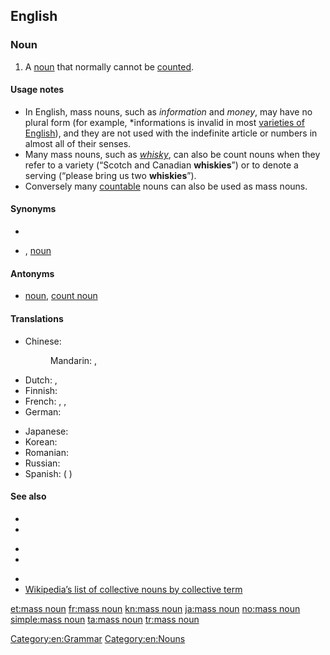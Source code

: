 {{also|mass-noun}}
==English==
{{wikipedia}}

===Noun===
{{en-noun}}

# A [[noun]] that normally cannot be [[count]]ed.

====Usage notes====
* In English, mass nouns, such as ''information'' and ''money'', may have no plural form (for example, *informations is invalid in most [[w:varieties of English|varieties of English]]), and they are not used with the indefinite article or numbers in almost all of their senses.
* Many mass nouns, such as ''[[whisky]]'', can also be count nouns when they refer to a variety (“Scotch and Canadian '''whiskies'''”) or to denote a serving (“please bring us two '''whiskies'''”).
* Conversely many [[countable]] nouns can also be used as mass nouns.
*: {{ux|en|Buying into East Egg rather than West Egg gets you more '''house''' for the money.}}

====Synonyms====
* {{l|en|material noun}}
* {{l|en|non-count noun}}, {{l|en|uncountable}} [[noun]]

====Antonyms====
* {{l|en|countable}} [[noun]], [[count noun]]

====Translations====
{{trans-top|noun describing something that cannot be counted}}
* Chinese:
*: Mandarin: {{t|cmn|不可數名詞|sc=Hani}}, {{t|cmn|不可数名词|tr=bùkěshǔ míngcí|sc=Hani}}
* Dutch: {{t|nl|niet-telbaar zelfstandig naamwoord|n}}, {{t|nl|niet-telbaar substantief|n}}
* Finnish: {{t+|fi|ainesana}}
* French: {{t+|fr|nom massif|m}}, {{t+|fr|nom non comptable|m}}, {{t+|fr|nom indénombrable|m}}
* German: {{t|de|unzählbares Substantiv|n}}
{{trans-mid}}
* Japanese: {{t+|ja|不可算名詞|tr=ふかさんめいし, fukasan meishi|sc=Jpan}}
* Korean: {{t|ko|불가산 명사|sc=Kore}}
* Romanian: {{t|ro|[[substantiv]] [[nenumărabil]]|n}}
* Russian: {{t|ru|неисчисля́емое существи́тельное|n}}
* Spanish: {{t+|es|nombre incontable|m}} ({{t+|es|de}} {{t+|es|sustancia}})
{{trans-bottom}}

====See also====
{{rel-top3|See also}}
* {{l|en|collective noun}}
* {{l|en|noun of assemblage}}
{{rel-mid3}}
* {{l|en|noun of multitude}}
* {{l|en|singulare tantum}}
{{rel-mid3}}
* {{l|en|Appendix:English collective nouns}}
* [[w:List of collective nouns by collective term|Wikipedia’s list of collective nouns by collective term]]
{{rel-bottom}}

[[Category:en:Grammar]]
[[Category:en:Nouns]]

[[et:mass noun]]
[[fr:mass noun]]
[[kn:mass noun]]
[[ja:mass noun]]
[[no:mass noun]]
[[simple:mass noun]]
[[ta:mass noun]]
[[tr:mass noun]]